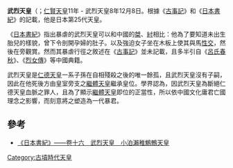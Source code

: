 {{基礎情報 天皇
| 名  =武烈天皇
| 代数=第25
| 在位=仁賢天皇11年12月 - 武烈天皇8年12月8日
| 前任=[[仁賢天皇|仁賢天皇]]
| 繼任=[[繼體天皇|繼體天皇]]
| 画像=
| 説明=
| 時代=[[古坟时代|古坟时代]]
| 皇居= 泊瀨列城宮
| 諱  =小泊瀬稚鷦鷯尊（紀）<br>小長谷若雀命（記）
| 出生年=仁賢天皇2年
| 出生地=
| 立儲=
| 逝世年=武烈天皇8年12月8日
| 逝世地=
| 和風諡號=
| 陵墓=傍丘磐坏丘北陵
| 父親=仁賢天皇
| 母親=[[春日大娘皇女|春日大娘皇女]]
| 皇后=[[春日娘子|春日娘子]]
| 皇子=
| 皇女=
| 注釋=
|}}
'''武烈天皇'''（{{jpn|j=武烈天皇|hg=ぶれつてんのう|rm=Buretsu Tennō}}；[[仁賢天皇|仁賢天皇]]11年 - 武烈天皇8年12月8日。根據《[[古事記|古事記]]》和《[[日本書紀|日本書紀]]》的記載，他是日本第25代天皇。

《[[日本書紀|日本書紀]]》指出暴虐的武烈天皇可以和中國的[[桀|桀]]、[[纣|紂]]相比：他為了要知道未出生胎兒的樣貌，曾下令剖開孕婦的肚子。以及強迫女子坐在木板上使其與馬[[獸交|性交]]，然後在旁觀賞。然而其暴虐行徑之敘述在《[[古事記|古事記]]》並未記載，且多半引自《[[呂氏春秋|呂氏春秋]]》、《[[烈女傳|烈女傳]]》等中國典籍。

武烈天皇是[[仁德天皇|仁德天皇]]一系子孫在自相殘殺之後的唯一餘孤，且武烈天皇沒有子嗣，因此在他死後方由皇室旁支之[[繼體天皇|繼體天皇]]繼承皇位。學界認為，因武烈天皇為斷絕仁德天皇血脈之罪人，且為了顯示[[繼體天皇|繼體天皇]]即位的正當性，所以依中國文化庸君亡國理念之影響，而刻意將之塑造為一代暴君。

{{日本天皇|[[仁贤天皇|仁贤天皇]]|[[继体天皇|继体天皇]]}}

==參考==
*[https://web.archive.org/web/20050503175042/http://applepig.idv.tw/kuon/furu/text/syoki/syoki16.htm 《日本書紀》——卷十六　武烈天皇　小泊瀨稚鷦鷯天皇]
{{日本历代天皇}}
{{日本天皇小作品}}

[[Category:古墳時代天皇|Category:古墳時代天皇]]